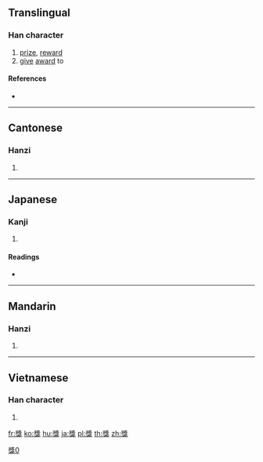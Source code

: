 {{also|奖|奬|奨}}
==Translingual==
{{ja-forms|[[奨]]|[[奖]]|獎}}

===Han character===
{{Han char|rn=94|rad=犬|as=11|sn=14|four=27430|canj=VIIK|ids=⿱將犬}}

# [[prize]], [[reward]]
# [[give]] [[award]] to

====References====
* {{Han ref|kx=0717.290|dkj=20637|dj=1129.070|hdz=21364.140|uh=734E|ud=29518|bh=BCFA|bd=48378}}

----

==Cantonese==

===Hanzi===
{{yue-hanzi|jyut=[[zoeng2]]|y=jeung2|sim=奖}}

# {{defn|lang=yue|sort=犬11}}

----

==Japanese==

===Kanji===
{{ja-kanji|grade=|rs=犬11}}

# {{defn|lang=ja|sort=犬11}}

====Readings====
* {{ja-readings|on=[[しょう]] (shō), [[そう]] (sō)|kun=[[すすめる]] (susumeru)|nanori=}}

----

==Mandarin==

===Hanzi===
{{cmn-hanzi|sim=奖|pin=[[jiǎng]] ([[jiang3]])|wg=chiang<sup>3</sup>}}

# {{defn|lang=cmn|sort=犬11}}

----

==Vietnamese==

===Han character===
{{vi-hantu|[[tưởng]]|rs=犬11}}

# {{defn|lang=vi|sort=犬11}}

[[Category:CJKV characters simplified differently in Japan and China|獎0]]

[[fr:獎]]
[[ko:獎]]
[[hu:獎]]
[[ja:獎]]
[[pl:獎]]
[[th:獎]]
[[zh:獎]]